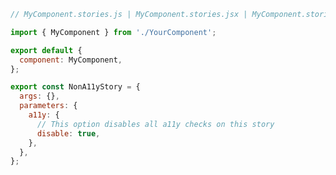 ```js
// MyComponent.stories.js | MyComponent.stories.jsx | MyComponent.stories.ts | MyComponent.stories.tsx

import { MyComponent } from './YourComponent';

export default {
  component: MyComponent,
};

export const NonA11yStory = {
  args: {},
  parameters: {
    a11y: {
      // This option disables all a11y checks on this story
      disable: true,
    },
  },
};
```
